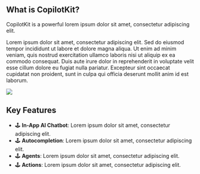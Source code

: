 ## What is CopilotKit?

CopilotKit is a powerful lorem ipsum dolor sit amet, consectetur adipiscing elit.

Lorem ipsum dolor sit amet, consectetur adipiscing elit. Sed do eiusmod tempor incididunt ut labore et dolore magna aliqua. Ut enim ad minim veniam, quis nostrud exercitation ullamco laboris nisi ut aliquip ex ea commodo consequat. Duis aute irure dolor in reprehenderit in voluptate velit esse cillum dolore eu fugiat nulla pariatur. Excepteur sint occaecat cupidatat non proident, sunt in culpa qui officia deserunt mollit anim id est laborum.

<img src="/images/empty-banner.png" className="rounded-lg my-8" />

## Key Features

- 🕹️ **In-App AI Chatbot**: Lorem ipsum dolor sit amet, consectetur adipiscing elit.
- 🕹️ **Autocompletion**: Lorem ipsum dolor sit amet, consectetur adipiscing elit.
- 🕹️ **Agents**: Lorem ipsum dolor sit amet, consectetur adipiscing elit.
- 🕹️ **Actions**: Lorem ipsum dolor sit amet, consectetur adipiscing elit.
